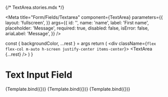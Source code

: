 {/* TextArea.stories.mdx */}


<Meta
  title="Form/Fields/Textarea"
  component={TextArea}
  parameters={{
    layout: 'fullscreen',
  }}
  args={{
    id: '',
    name: 'name',
    label: 'First name',
    placeholder: 'Message',
    required: true,
    disabled: false,
    isError: false,
    ariaLabel: 'Message',
  }}
/>

  const { backgroundColor, ...rest } = args
  return (
    <div className={`flex flex-col m-auto h-screen justify-center items-center`}>
      <TextArea {...rest} />
    </div>
  )
}

# Text Input Field

<Canvas>
  <Story name="Default">{Template.bind({})}</Story>
</Canvas>

<Canvas>
  <Story
    name="Disabled"
    args={{
      disabled: true,
    }}
  >
    {Template.bind({})}
  </Story>
</Canvas>

<Canvas>
  <Story
    name="Error"
    args={{
      errorMessage: 'This is an error message',
      isError: true,
    }}
  >
    {Template.bind({})}
  </Story>
</Canvas>
